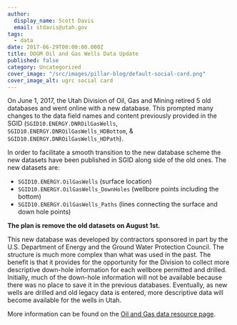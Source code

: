 ```yaml
---
author:
  display_name: Scott Davis
  email: stdavis@utah.gov
tags:
  - data
date: 2017-06-29T00:00:00.000Z
title: DOGM Oil and Gas Wells Data Update
published: false
category: Uncategorized
cover_image: "/src/images/pillar-blog/default-social-card.png"
cover_image_alt: ugrc social card
---
```



On June 1, 2017, the Utah Division of Oil, Gas and Mining retired 5 old databases and went online with a new database. This prompted many changes to the data field names and content previously provided in the SGID (`SGID10.ENERGY.DNROilGasWells`, `SGID10.ENERGY.DNROilGasWells_HDBottom`, & `SGID10.ENERGY.DNROilGasWells_HDPath`).

In order to facilitate a smooth transition to the new database scheme the new datasets have been published in SGID along side of the old ones. The new datasets are:

- `SGID10.ENERGY.OilGasWells` (surface location)
- `SGID10.ENERGY.OilGasWells_DownHoles` (wellbore points including the bottom)
- `SGID10.ENERGY.OilGasWells_Paths` (lines connecting the surface and down hole points)

**The plan is remove the old datasets on August 1st.**

This new database was developed by contractors sponsored in part by the U.S. Department of Energy and the Ground Water Protection Council. The structure is much more complex than what was used in the past. The benefit is that it provides for the opportunity for the Division to collect more descriptive down-hole information for each wellbore permitted and drilled. Initially, much of the down-hole information will not be available because there was no place to save it in the previous databases. Eventually, as new wells are drilled and old legacy data is entered, more descriptive data will become available for the wells in Utah.

<Contacts subject={frontmatter.title} contactKey="oil_wells" />

More information can be found on the [Oil and Gas data resource page](/products/sgid/energy/).
